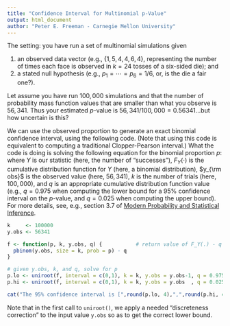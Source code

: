 ```yaml
---
title: "Confidence Interval for Multinomial p-Value"
output: html_document
author: "Peter E. Freeman - Carnegie Mellon University"
---
```


The setting: you have run a set of multinomial simulations given

1. an observed data vector (e.g., $\{1,5,4,4,6,4\}$, representing the number
of times each face is observed in $k = 24$ tosses of a six-sided die); and
2. a stated null hypothesis (e.g., $p_1 = \cdots = p_6 = 1/6$, or, is the
die a fair one?).

Let assume you have run $100{,}000$ simulations and that the number of probability mass function values that are smaller than what you observe is $56{,}341$. Thus 
your estimated $p$-value is $56{,}341/100{,}000 = 0.56341$...but how uncertain is this?

We can use the observed proportion to generate an exact binomial confidence
interval, using the following code. (Note that using this code is equivalent to
computing a traditional Clopper-Pearson interval.) What the code is doing is solving the
following equation for the binomial proportion $p$:
\begin{align*}
F_Y(y_{\rm obs} \vert k,p) - q = 0 \,,
\end{align*}
where $Y$ is our statistic (here, the number of "successes"), 
$F_Y(\cdot)$ is the cumulative distribution function for $Y$ (here,
a binomial distribution), $y_{\rm obs}$ is the
observed value (here, $56{,}341$), $k$ is the number of trials (here, $100{,}000$), and
$q$ is an appropriate cumulative distribution function value (e.g.,
$q = 0.975$ when computing the lower bound for a $95$% confidence interval
on the $p$-value, and $q=0.025$ when computing the upper bound). For more
details, see, e.g., section 3.7 of [Modern Probability and Statistical Inference](https://mpsibook.github.io).

```r
k     <- 100000
y.obs <- 56341

f <- function(p, k, y.obs, q) {           # return value of F_Y(.) - q
  pbinom(y.obs, size = k, prob = p) - q
}

# given y.obs, k, and q, solve for p
p.lo <- uniroot(f, interval = c(0,1), k = k, y.obs = y.obs-1, q = 0.975)$root
p.hi <- uniroot(f, interval = c(0,1), k = k, y.obs = y.obs  , q = 0.025)$root

cat("The 95% confidence interval is [",round(p.lo, 4),",",round(p.hi, 4),"]\n",sep="")
```

Note that in the first call to `uniroot()`, we apply a needed "discreteness correction" to the input value `y.obs` so as to get the correct lower bound.
